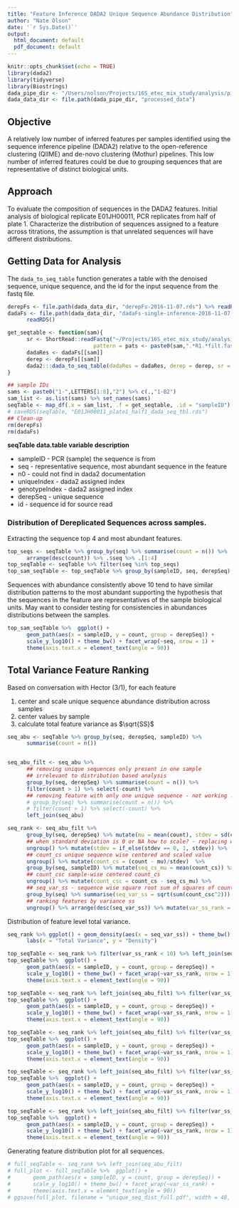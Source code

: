 ```yaml
---
title: "Feature Inference DADA2 Unique Sequence Abundance Distribution"
author: "Nate Olson"
date: '`r Sys.Date()`'
output:
  html_document: default
  pdf_document: default
---
```


```r
knitr::opts_chunk$set(echo = TRUE)
library(dada2)
library(tidyverse)
library(Biostrings)
dada_pipe_dir <- "/Users/nolson/Projects/16S_etec_mix_study/analysis/pipelines/dada2/"
dada_data_dir <- file.path(dada_pipe_dir, "processed_data")
```

## Objective 
A relatively low number of inferred features per samples identified using the sequence inference pipeline (DADA2) relative to the open-reference clustering (QIIME) and de-novo clustering (Mothur) pipelines. 
This low number of inferred features could be due to grouping sequences that are representative of distinct biological units. 

## Approach
To evaluate the composition of sequences in the DADA2 features. 
Initial analysis of biological replicate E01JH00011, PCR replicates from half of plate 1. 
Characterize the distribution of sequences assigned to a feature across titrations, the assumption is that unrelated sequences will have different distributions.  


## Getting Data for Analysis
The `dada_to_seq_table` function generates a table with the denoised sequence, unique sequence, and the id for the input sequence from the fastq file. 


```r
derepFs <- file.path(dada_data_dir, "derepFs-2016-11-07.rds") %>% readRDS()
dadaFs <- file.path(dada_data_dir, "dadaFs-single-inference-2016-11-07.rds") %>% 
      readRDS()
```

```r
get_seqtable <- function(sam){
      sr <- ShortRead::readFastq("~/Projects/16S_etec_mix_study/analysis/pipelines/dada2/processed_data/",
                           pattern = pats <- paste0(sam,".*R1.*filt.fastq.gz"))
      dadaRes <- dadaFs[[sam]]
      derep <- derepFs[[sam]]
      dada2:::dada_to_seq_table(dadaRes = dadaRes, derep = derep, sr = sr)
}
```

```r
## sample IDs
sams <- paste0("1-",LETTERS[1:8],"2") %>% c(.,"1-B2")
sam_list <- as.list(sams) %>% set_names(sams)
seqTable <- map_df(.x = sam_list, .f = get_seqtable, .id = "sampleID")
# saveRDS(seqTable, "E01JH00011_plate1_half1_dada_seq_tbl.rds")
## Clean-up
rm(derepFs)
rm(dadaFs)
```


__seqTable data.table variable description__  

* sampleID - PCR (sample) the sequence is from  
* seq - representative sequence, most abundant sequence in the feature  
* n0 - could not find in dada2 documentation  
* uniqueIndex - dada2 assigned index  
* genotypeIndex - dada2 assigned index   
* derepSeq - unique sequence   
* id - sequence id for source read   

### Distribution of Dereplicated Sequences across samples.
Extracting the sequence top 4 and most abundant features.  

```r
top_seqs <- seqTable %>% group_by(seq) %>% summarise(count = n()) %>% 
      arrange(desc(count)) %>% .$seq %>% .[1:4]
top_seqTable <- seqTable %>% filter(seq %in% top_seqs)
top_sam_seqTable <- top_seqTable %>% group_by(sampleID, seq, derepSeq) %>% summarise(count = n())
```

Sequences with abundance consistently above 10 tend to have similar distribution patterns to the most abundant supporting the hypothesis that the sequences in the feature are representatives of the sample biological units. 
May want to consider testing for consistencies in abundances distributions between the samples. 

```r
top_sam_seqTable %>%  ggplot() + 
      geom_path(aes(x = sampleID, y = count, group = derepSeq)) + 
      scale_y_log10() + theme_bw() + facet_wrap(~seq, nrow = 1) + 
      theme(axis.text.x = element_text(angle = 90))
```



## Total Variance Feature Ranking
Based on conversation with Hector (3/1), for each feature  

1. center and scale unique sequence abundance distribution across samples  
2. center values by sample  
3. calculate total feature variance as $\sqrt{SS}$  

```r
seq_abu <- seqTable %>% group_by(seq, derepSeq, sampleID) %>% 
      summarise(count = n())


seq_abu_filt <- seq_abu %>% 
      ## removing unique sequences only present in one sample 
      ## irrelevant to distribution based analysis   
      group_by(seq, derepSeq) %>% summarise(count = n()) %>% 
      filter(count > 1) %>% select(-count) %>% 
      ## removing feature with only one unique sequence - not working ...
      # group_by(seq) %>% summarise(count = n()) %>% 
      # filter(count > 1) %>% select(-count) %>% 
      left_join(seq_abu)

seq_rank <- seq_abu_filt %>%  
      group_by(seq, derepSeq) %>% mutate(mu = mean(count), stdev = sd(count)) %>% 
      ## when standard deviation is 0 or NA how to scale? - replacing with 1
      ungroup() %>% mutate(stdev = if_else(stdev == 0, 1, stdev)) %>% 
      ## count_cs unique sequence wise centered and scaled value
      ungroup() %>% mutate(count_cs = (count - mu)/stdev)  %>%
      group_by(seq, sampleID) %>% mutate(seq_cs_mu = mean(count_cs)) %>%
      ## count_csc sample-wise centered count_cs
      ungroup() %>% mutate(count_csc = count_cs - seq_cs_mu) %>%
      ## seq_var_ss - sequence wise square root sum of squares of count_csc
      group_by(seq) %>% summarise(seq_var_ss = sqrt(sum(count_csc^2))) %>%
      ## ranking features by variance ss
      ungroup() %>% arrange(desc(seq_var_ss)) %>% mutate(var_ss_rank = 1:n())
```

Distribution of feature level total variance. 
```r
seq_rank %>% ggplot() + geom_density(aes(x = seq_var_ss)) + theme_bw() + 
      labs(x = "Total Variance", y = "Density")
```


```r
top_seqTable <- seq_rank %>% filter(var_ss_rank < 10) %>% left_join(seq_abu) 
top_seqTable %>%  ggplot() + 
      geom_path(aes(x = sampleID, y = count, group = derepSeq)) + 
      scale_y_log10() + theme_bw() + facet_wrap(~var_ss_rank, nrow = 1) + 
      theme(axis.text.x = element_text(angle = 90))
```

```r
top_seqTable <- seq_rank %>% left_join(seq_abu_filt) %>% filter(var_ss_rank %in% 11:20)
top_seqTable %>%  ggplot() + 
      geom_path(aes(x = sampleID, y = count, group = derepSeq)) + 
      scale_y_log10() + theme_bw() + facet_wrap(~var_ss_rank, nrow = 1) + 
      theme(axis.text.x = element_text(angle = 90))
```


```r
top_seqTable <- seq_rank %>% left_join(seq_abu_filt) %>% filter(var_ss_rank %in% 21:30)
top_seqTable %>%  ggplot() + 
      geom_path(aes(x = sampleID, y = count, group = derepSeq)) + 
      scale_y_log10() + theme_bw() + facet_wrap(~var_ss_rank, nrow = 1) + 
      theme(axis.text.x = element_text(angle = 90))
```

```r
top_seqTable <- seq_rank %>% left_join(seq_abu_filt) %>% filter(var_ss_rank %in% 31:40)
top_seqTable %>%  ggplot() + 
      geom_path(aes(x = sampleID, y = count, group = derepSeq)) + 
      scale_y_log10() + theme_bw() + facet_wrap(~var_ss_rank, nrow = 1) + 
      theme(axis.text.x = element_text(angle = 90))

```


```r
top_seqTable <- seq_rank %>% left_join(seq_abu_filt) %>% filter(var_ss_rank %in% 41:50)
top_seqTable %>%  ggplot() + 
      geom_path(aes(x = sampleID, y = count, group = derepSeq)) + 
      scale_y_log10() + theme_bw() + facet_wrap(~var_ss_rank, nrow = 1) + 
      theme(axis.text.x = element_text(angle = 90))

```

Generating feature distribution plot for all sequences.
```r
# full_seqTable <- seq_rank %>% left_join(seq_abu_filt)
# full_plot <- full_seqTable %>%  ggplot() +
#       geom_path(aes(x = sampleID, y = count, group = derepSeq)) +
#       scale_y_log10() + theme_bw() + facet_wrap(~var_ss_rank) +
#       theme(axis.text.x = element_text(angle = 90))
# ggsave(full_plot, filename = "unique_seq_dist_full.pdf", width = 48, height = 36)
```
